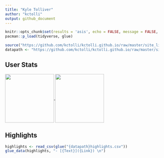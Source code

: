 ```yaml
---
title: "Kyle Tolliver"
author: "kctolli"
output: github_document
---
```


<!--
This program is free software: you can redistribute it and/or modify
it under the terms of the GNU General Public License as published by
the Free Software Foundation, either version 3 of the License, or
(at your option) any later version.

This program is distributed in the hope that it will be useful,
but WITHOUT ANY WARRANTY; without even the implied warranty of
MERCHANTABILITY or FITNESS FOR A PARTICULAR PURPOSE.  See the
GNU General Public License for more details.

You should have received a copy of the GNU General Public License
along with this program.  If not, see <https://www.gnu.org/licenses/>.
-->

```r
knitr::opts_chunk$set(results = 'asis', echo = FALSE, message = FALSE, warning = FALSE)
pacman::p_load(tidyverse, glue)

source("https://github.com/kctolli/kctolli.github.io/raw/master/site_libs/script.R")
datapath <- "https://github.com/kctolli/kctolli.github.io/raw/master/site_libs/data/"
```

## User Stats

<div align="center">
<a href="https://github.com/anuraghazra/github-readme-stats">
<img style="max-width:100%;" height="160" align="center" src="https://github-readme-stats.vercel.app/api?username=kctolli&count_private=true&show_icons=true&include_all_commits=true&theme=gruvbox" />
</a>
<a href="https://github.com/anuraghazra/github-readme-stats">
<img style="max-width:100%;" height="160" align="center" src="https://github-readme-stats.vercel.app/api/top-langs/?username=kctolli&layout=compact&theme=gruvbox" />
</a>
</div>

## Highlights

```r
highlights <- read_csv(glue("{datapath}highlights.csv"))
glue_data(highlights, "- [{Text}]({Link}) \n")
```
